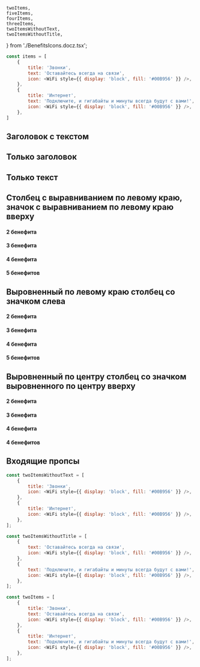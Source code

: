 
    twoItems,
    fiveItems,
    fourItems,
    threeItems,
    twoItemsWithoutText,
    twoItemsWithoutTitle,
} from './BenefitsIcons.docz.tsx';

```javascript collapse=Демо данные
const items = [
    {
        title: 'Звонки',
        text: 'Оставайтесь всегда на связи',
        icon: <WiFi style={{ display: 'block', fill: '#00B956' }} />,
    },
    {
        title: 'Интернет',
        text: 'Подключите, и гигабайты и минуты всегда будут с вами!',
        icon: <WiFi style={{ display: 'block', fill: '#00B956' }} />,
    },
]
```

## Заголовок с текстом

<Playground>
    <BenefitsIcons items={twoItems} />
</Playground>

## Только заголовок

<Playground>
    <BenefitsIcons
        items={twoItemsWithoutText}
        iconPosition="left-side"
    />
</Playground>

## Только текст

<Playground>
    <BenefitsIcons
        items={twoItemsWithoutTitle}
        iconPosition="left-side"
    />
</Playground>

## Столбец с выравниванием по левому краю, значок с выравниванием по левому краю вверху

#### 2 бенефита
<Playground>
    <BenefitsIcons
        items={twoItems}
        iconPosition="left-top"
    />
</Playground>

#### 3 бенефита
<Playground>
    <BenefitsIcons
        items={threeItems}
        iconPosition="left-top"
    />
</Playground>

#### 4 бенефита
<Playground>
    <BenefitsIcons
        items={fourItems}
        iconPosition="left-top"
    />
</Playground>

#### 5 бенефитов
<Playground>
    <BenefitsIcons
        items={fiveItems}
        iconPosition="left-top"
    />
</Playground>

## Выровненный по левому краю столбец со значком слева

#### 2 бенефита
<Playground>
    <BenefitsIcons
        items={twoItems}
        iconPosition="left-side"
    />
</Playground>

#### 3 бенефита
<Playground>
    <BenefitsIcons
        items={threeItems}
        iconPosition="left-side"
    />
</Playground>

#### 4 бенефита
<Playground>
    <BenefitsIcons
        items={fourItems}
        iconPosition="left-side"
    />
</Playground>

#### 5 бенефитов
<Playground>
    <BenefitsIcons
        items={fiveItems}
        iconPosition="left-side"
    />
</Playground>

## Выровненный по центру столбец со значком выровненного по центру вверху

#### 2 бенефита
<Playground>
    <BenefitsIcons
        items={twoItems}
        iconPosition="center-top"
    />
</Playground>

#### 3 бенефита
<Playground>
    <BenefitsIcons
        items={threeItems}
        iconPosition="center-top"
    />
</Playground>

#### 4 бенефита
<Playground>
    <BenefitsIcons
        items={fourItems}
        iconPosition="center-top"
    />
</Playground>

#### 4 бенефитов
<Playground>
    <BenefitsIcons
        items={fiveItems}
        iconPosition="center-top"
    />
</Playground>

## Входящие пропсы

``` javascript
const twoItemsWithoutText = [
    {
        title: 'Звонки',
        icon: <WiFi style={{ display: 'block', fill: '#00B956' }} />,
    },
    {
        title: 'Интернет',
        icon: <WiFi style={{ display: 'block', fill: '#00B956' }} />,
    },
];

const twoItemsWithoutTitle = [
    {
        text: 'Оставайтесь всегда на связи',
        icon: <WiFi style={{ display: 'block', fill: '#00B956' }} />,
    },
    {
        text: 'Подключите, и гигабайты и минуты всегда будут с вами!',
        icon: <WiFi style={{ display: 'block', fill: '#00B956' }} />,
    },
];

const twoItems = [
    {
        title: 'Звонки',
        text: 'Оставайтесь всегда на связи',
        icon: <WiFi style={{ display: 'block', fill: '#00B956' }} />,
    },
    {
        title: 'Интернет',
        text: 'Подключите, и гигабайты и минуты всегда будут с вами!',
        icon: <WiFi style={{ display: 'block', fill: '#00B956' }} />,
    },
];
```
